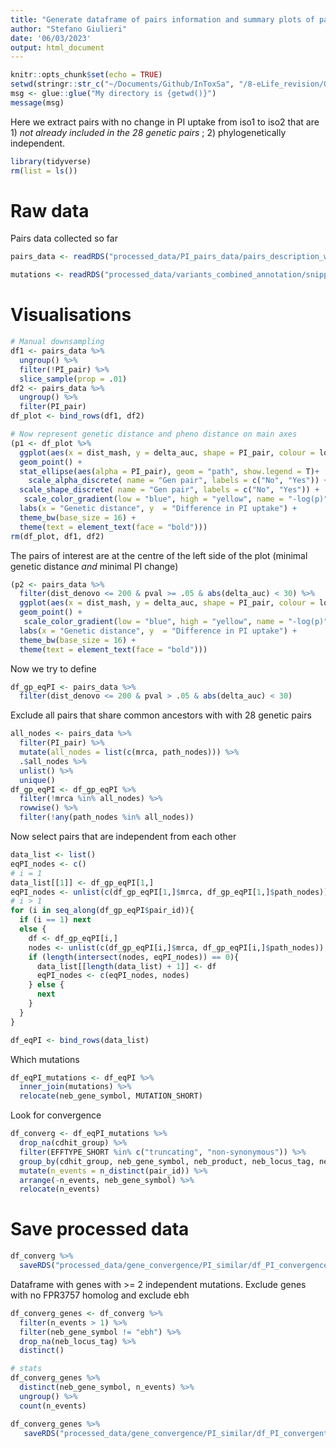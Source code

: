 ```yaml
---
title: "Generate dataframe of pairs information and summary plots of pairs metadata: independent pairs with no PI change"
author: "Stefano Giulieri"
date: '06/03/2023'
output: html_document
---
```


```r
knitr::opts_chunk$set(echo = TRUE)
setwd(stringr::str_c("~/Documents/Github/InToxSa", "/8-eLife_revision/Genetic_pairs"))
msg <- glue::glue("My directory is {getwd()}")
message(msg)
```

Here we extract pairs with no change in PI uptake from iso1 to iso2 that are 1) *not already included in the 28 genetic pairs* ; 2) phylogenetically independent.

```r
library(tidyverse)
rm(list = ls())
```

# Raw data

Pairs data collected so far

```r
pairs_data <- readRDS("processed_data/PI_pairs_data/pairs_description_with_phylo_dataframe.Rda")

mutations <- readRDS("processed_data/variants_combined_annotation/snippy_denovo_annotated.Rda")
```

# Visualisations

```r
# Manual downsampling
df1 <- pairs_data %>%
  ungroup() %>%
  filter(!PI_pair) %>%
  slice_sample(prop = .01)
df2 <- pairs_data %>%
  ungroup() %>%
  filter(PI_pair) 
df_plot <- bind_rows(df1, df2)

# Now represent genetic distance and pheno distance on main axes
(p1 <- df_plot %>%
  ggplot(aes(x = dist_mash, y = delta_auc, shape = PI_pair, colour = log_p)) +
  geom_point() +
  stat_ellipse(aes(alpha = PI_pair), geom = "path", show.legend = T)+
    scale_alpha_discrete( name = "Gen pair", labels = c("No", "Yes")) +
  scale_shape_discrete( name = "Gen pair", labels = c("No", "Yes")) +
   scale_color_gradient(low = "blue", high = "yellow", name = "-log(p)") +
  labs(x = "Genetic distance", y  = "Difference in PI uptake") +
  theme_bw(base_size = 16) +
  theme(text = element_text(face = "bold")))
rm(df_plot, df1, df2)
```

The pairs of interest are at the centre of the left side of the plot (minimal genetic distance *and* minimal PI change)

```r
(p2 <- pairs_data %>%
  filter(dist_denovo <= 200 & pval >= .05 & abs(delta_auc) < 30) %>%
  ggplot(aes(x = dist_mash, y = delta_auc, shape = PI_pair, colour = log_p)) +
  geom_point() +
   scale_color_gradient(low = "blue", high = "yellow", name = "-log(p)") +
  labs(x = "Genetic distance", y  = "Difference in PI uptake") +
  theme_bw(base_size = 16) +
  theme(text = element_text(face = "bold")))
```

Now we try to define 

```r
df_gp_eqPI <- pairs_data %>%
  filter(dist_denovo <= 200 & pval > .05 & abs(delta_auc) < 30)
```

Exclude all pairs that share common ancestors with with 28 genetic pairs

```r
all_nodes <- pairs_data %>%
  filter(PI_pair) %>%
  mutate(all_nodes = list(c(mrca, path_nodes))) %>%
  .$all_nodes %>%
  unlist() %>%
  unique()
df_gp_eqPI <- df_gp_eqPI %>%
  filter(!mrca %in% all_nodes) %>%
  rowwise() %>%
  filter(!any(path_nodes %in% all_nodes))
```

Now select pairs that are independent from each other

```r
data_list <- list()
eqPI_nodes <- c()
# i = 1
data_list[[1]] <- df_gp_eqPI[1,]
eqPI_nodes <- unlist(c(df_gp_eqPI[1,]$mrca, df_gp_eqPI[1,]$path_nodes))
# i > 1
for (i in seq_along(df_gp_eqPI$pair_id)){
  if (i == 1) next
  else {
    df <- df_gp_eqPI[i,]
    nodes <- unlist(c(df_gp_eqPI[i,]$mrca, df_gp_eqPI[i,]$path_nodes))
    if (length(intersect(nodes, eqPI_nodes)) == 0){
      data_list[[length(data_list) + 1]] <- df
      eqPI_nodes <- c(eqPI_nodes, nodes)
    } else {
      next
    }
  }
}

df_eqPI <- bind_rows(data_list)

```

Which mutations

```r
df_eqPI_mutations <- df_eqPI %>%
  inner_join(mutations) %>%
  relocate(neb_gene_symbol, MUTATION_SHORT)
```

Look for convergence

```r
df_converg <- df_eqPI_mutations %>%
  drop_na(cdhit_group) %>%
  filter(EFFTYPE_SHORT %in% c("truncating", "non-synonymous")) %>%
  group_by(cdhit_group, neb_gene_symbol, neb_product, neb_locus_tag, neb_gene_length) %>%
  mutate(n_events = n_distinct(pair_id)) %>%
  arrange(-n_events, neb_gene_symbol) %>%
  relocate(n_events)
```

# Save processed data

```r
df_converg %>%
  saveRDS("processed_data/gene_convergence/PI_similar/df_PI_convergence_analysis_eqPI.Rda")
```

Dataframe with genes with >= 2 independent mutations. Exclude genes with no FPR3757 homolog and exclude ebh

```r
df_converg_genes <- df_converg %>%
  filter(n_events > 1) %>%
  filter(neb_gene_symbol != "ebh") %>%
  drop_na(neb_locus_tag) %>%
  distinct()

# stats
df_converg_genes %>%
  distinct(neb_gene_symbol, n_events) %>%
  ungroup() %>%
  count(n_events)

df_converg_genes %>%
   saveRDS("processed_data/gene_convergence/PI_similar/df_PI_convergent_genes_eqPI.Rda")
```
